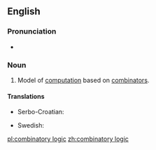 ==English==
{{wikipedia}}

===Pronunciation===
* {{audio|en-us-combinatory logic.ogg|Audio (US)|lang=en}}

===Noun===
{{en-noun|-}}

# {{label|en|computer science}} Model of [[computation]] based on [[combinator]]s.

====Translations====
{{trans-top|model of computation}}
* Serbo-Croatian: {{t|sh|kombinatorna logika|f}}
{{trans-mid}}
* Swedish: {{t|sv|kombinatorisk logik}}
{{trans-bottom}}

[[pl:combinatory logic]]
[[zh:combinatory logic]]